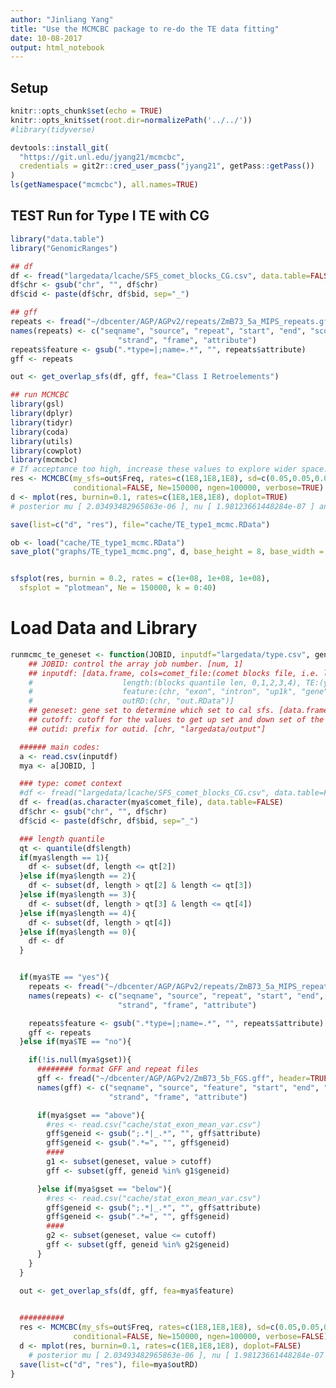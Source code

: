 ```yaml
---
author: "Jinliang Yang"
title: "Use the MCMCBC package to re-do the TE data fitting"
date: 10-08-2017
output: html_notebook
---
```


## Setup

```r
knitr::opts_chunk$set(echo = TRUE) 
knitr::opts_knit$set(root.dir=normalizePath('../../')) 
#library(tidyverse)

devtools::install_git(
  "https://git.unl.edu/jyang21/mcmcbc",
  credentials = git2r::cred_user_pass("jyang21", getPass::getPass())
)
ls(getNamespace("mcmcbc"), all.names=TRUE)
```

## TEST Run for Type I TE with CG

```r
library("data.table")
library("GenomicRanges")

## df
df <- fread("largedata/lcache/SFS_comet_blocks_CG.csv", data.table=FALSE)
df$chr <- gsub("chr", "", df$chr)
df$cid <- paste(df$chr, df$bid, sep="_")

## gff
repeats <- fread("~/dbcenter/AGP/AGPv2/repeats/ZmB73_5a_MIPS_repeats.gff", header=FALSE, data.table=FALSE)
names(repeats) <- c("seqname", "source", "repeat", "start", "end", "score",
                        "strand", "frame", "attribute")
repeats$feature <- gsub(".*type=|;name=.*", "", repeats$attribute)
gff <- repeats

out <- get_overlap_sfs(df, gff, fea="Class I Retroelements")

## run MCMCBC
library(gsl)
library(dplyr)
library(tidyr)
library(coda)
library(utils)
library(cowplot)
library(mcmcbc)
# If acceptance too high, increase these values to explore wider space. If acceptance too low, decrease.
res <- MCMCBC(my_sfs=out$Freq, rates=c(1E8,1E8,1E8), sd=c(0.05,0.05,0.05), k=0:40,
              conditional=FALSE, Ne=150000, ngen=100000, verbose=TRUE)
d <- mplot(res, burnin=0.1, rates=c(1E8,1E8,1E8), doplot=TRUE)
# posterior mu [ 2.03493482965863e-06 ], nu [ 1.98123661448284e-07 ] and s [ 1.89713888507979e-05 ]

save(list=c("d", "res"), file="cache/TE_type1_mcmc.RData")

ob <- load("cache/TE_type1_mcmc.RData")
save_plot("graphs/TE_type1_mcmc.png", d, base_height = 8, base_width = 12)


sfsplot(res, burnin = 0.2, rates = c(1e+08, 1e+08, 1e+08),
  sfsplot = "plotmean", Ne = 150000, k = 0:40)

```


# Load Data and Library


```r
runmcmc_te_geneset <- function(JOBID, inputdf="largedata/type.csv", geneset, cutoff, outid){
    ## JOBID: control the array job number. [num, 1]
    ## inputdf: [data.frame, cols=comet_file:(comet blocks file, i.e. largedata/lcache/SFS_comet_blocks_CG.csv), 
    #                    length:(blocks quantile len, 0,1,2,3,4), TE:(yes, no), gset:(chr, "below" or "above", "wholeset"),
    #                    feature:(chr, "exon", "intron", "up1k", "gene"),
    #                    outRD:(chr, "out.RData")]
    ## geneset: gene set to determine which set to cal sfs. [data.frame, cols: geneid, value]
    ## cutoff: cutoff for the values to get up set and down set of the gene. [num, 0.5]
    ## outid: prefix for outid. [chr, "largedata/output"]

  ###### main codes:
  a <- read.csv(inputdf)
  mya <- a[JOBID, ]

  ### type: comet context
  #df <- fread("largedata/lcache/SFS_comet_blocks_CG.csv", data.table=FALSE)
  df <- fread(as.character(mya$comet_file), data.table=FALSE)
  df$chr <- gsub("chr", "", df$chr)
  df$cid <- paste(df$chr, df$bid, sep="_")

  ### length quantile
  qt <- quantile(df$length)
  if(mya$length == 1){
    df <- subset(df, length <= qt[2])
  }else if(mya$length == 2){
    df <- subset(df, length > qt[2] & length <= qt[3])
  }else if(mya$length == 3){
    df <- subset(df, length > qt[3] & length <= qt[4])
  }else if(mya$length == 4){
    df <- subset(df, length > qt[4])
  }else if(mya$length == 0){
    df <- df
  }


  if(mya$TE == "yes"){
    repeats <- fread("~/dbcenter/AGP/AGPv2/repeats/ZmB73_5a_MIPS_repeats.gff", header=FALSE, data.table=FALSE)
    names(repeats) <- c("seqname", "source", "repeat", "start", "end", "score",
                        "strand", "frame", "attribute")

    repeats$feature <- gsub(".*type=|;name=.*", "", repeats$attribute)
    gff <- repeats
  }else if(mya$TE == "no"){

    if(!is.null(mya$gset)){
      ######## format GFF and repeat files
      gff <- fread("~/dbcenter/AGP/AGPv2/ZmB73_5b_FGS.gff", header=TRUE, data.table=FALSE)
      names(gff) <- c("seqname", "source", "feature", "start", "end", "score",
                      "strand", "frame", "attribute")

      if(mya$gset == "above"){
        #res <- read.csv("cache/stat_exon_mean_var.csv")
        gff$geneid <- gsub(";.*|_.*", "", gff$attribute)
        gff$geneid <- gsub(".*=", "", gff$geneid)
        ####
        g1 <- subset(geneset, value > cutoff)
        gff <- subset(gff, geneid %in% g1$geneid)

      }else if(mya$gset == "below"){
        #res <- read.csv("cache/stat_exon_mean_var.csv")
        gff$geneid <- gsub(";.*|_.*", "", gff$attribute)
        gff$geneid <- gsub(".*=", "", gff$geneid)
        ####
        g2 <- subset(geneset, value <= cutoff)
        gff <- subset(gff, geneid %in% g2$geneid)
      }
    }
  }
  
  out <- get_overlap_sfs(df, gff, fea=mya$feature)


  ##########
  res <- MCMCBC(my_sfs=out$Freq, rates=c(1E8,1E8,1E8), sd=c(0.05,0.05,0.05), k=0:40,
              conditional=FALSE, Ne=150000, ngen=100000, verbose=FALSE)
  d <- mplot(res, burnin=0.1, rates=c(1E8,1E8,1E8), doplot=FALSE)
    # posterior mu [ 2.03493482965863e-06 ], nu [ 1.98123661448284e-07 ] and s [ 1.89713888507979e-05 ]
  save(list=c("d", "res"), file=mya$outRD)
}

```




